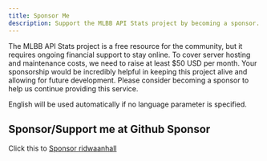 ```yaml
---
title: Sponsor Me
description: Support the MLBB API Stats project by becoming a sponsor.
---
```


The MLBB API Stats project is a free resource for the community, but it requires ongoing financial support to stay online. To cover server hosting and maintenance costs, we need to raise at least $50 USD per month. Your sponsorship would be incredibly helpful in keeping this project alive and allowing for future development. Please consider becoming a sponsor to help us continue providing this service.

<Note title="Remember" type="danger">
  English will be used automatically if no language parameter is specified.
</Note>

## Sponsor/Support me at Github Sponsor

Click this to [Sponsor ridwaanhall](https://github.com/sponsors/ridwaanhall)
